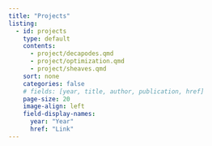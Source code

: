```yaml
---
title: "Projects"
listing:
  - id: projects
    type: default
    contents:
      - project/decapodes.qmd
      - project/optimization.qmd
      - project/sheaves.qmd
    sort: none
    categories: false
    # fields: [year, title, author, publication, href]
    page-size: 20
    image-align: left
    field-display-names: 
      year: "Year"
      href: "Link"
---
```

